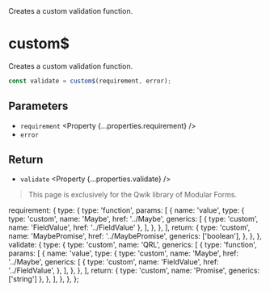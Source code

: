 
<Title>custom$</Title>
<Description>Creates a custom validation function.</Description>

# custom$

<Qwik block>

Creates a custom validation function.

```ts
const validate = custom$(requirement, error);
```

## Parameters

- `requirement` <Property {...properties.requirement} />
- `error` <Property type="string" />

## Return

- `validate` <Property {...properties.validate} />

</Qwik>

<Solid block>

<HttpStatusCode code={404} />

> This page is exclusively for the Qwik library of Modular Forms.

</Solid>

  requirement: {
    type: {
      type: 'function',
      params: [
        {
          name: 'value',
          type: {
            type: 'custom',
            name: 'Maybe',
            href: '../Maybe',
            generics: [
              { type: 'custom', name: 'FieldValue', href: '../FieldValue' },
            ],
          },
        },
      ],
      return: {
        type: 'custom',
        name: 'MaybePromise',
        href: '../MaybePromise',
        generics: ['boolean'],
      },
    },
  },
  validate: {
    type: {
      type: 'custom',
      name: 'QRL',
      generics: [
        {
          type: 'function',
          params: [
            {
              name: 'value',
              type: {
                type: 'custom',
                name: 'Maybe',
                href: '../Maybe',
                generics: [
                  {
                    type: 'custom',
                    name: 'FieldValue',
                    href: '../FieldValue',
                  },
                ],
              },
            },
          ],
          return: { type: 'custom', name: 'Promise', generics: ['string'] },
        },
      ],
    },
  },
};
